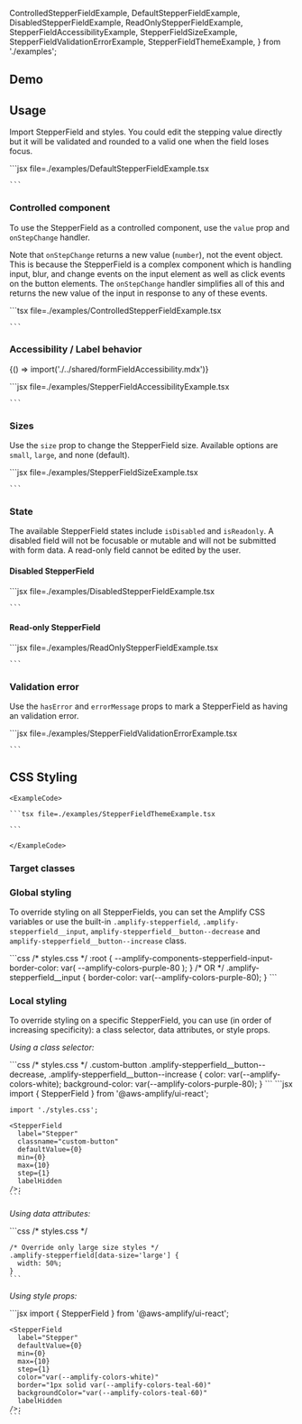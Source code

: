 
  ControlledStepperFieldExample,
  DefaultStepperFieldExample,
  DisabledStepperFieldExample,
  ReadOnlyStepperFieldExample,
  StepperFieldAccessibilityExample,
  StepperFieldSizeExample,
  StepperFieldValidationErrorExample,
  StepperFieldThemeExample,
} from './examples';

## Demo

<StepperFieldDemo />

## Usage

Import StepperField and styles. You could edit the stepping value directly but it will be validated and rounded to a valid one when the field loses focus.

<Example>
  <DefaultStepperFieldExample />

  <ExampleCode>
    ```jsx file=./examples/DefaultStepperFieldExample.tsx

    ```

  </ExampleCode>
</Example>

### Controlled component

To use the StepperField as a controlled component, use the `value` prop and `onStepChange` handler.

Note that `onStepChange` returns a new value (`number`), not the event object. This is because the StepperField is a complex component which is handling input, blur, and change events on the input element as well as click events on the button elements. The `onStepChange` handler simplifies all of this and returns the new value of the input in response to any of these events.

<Example>
  <ControlledStepperFieldExample />
  <ExampleCode>
    ```tsx file=./examples/ControlledStepperFieldExample.tsx

    ```

  </ExampleCode>
</Example>

### Accessibility / Label behavior

<Fragment>{() => import('./../shared/formFieldAccessibility.mdx')}</Fragment>

<Example>
  <StepperFieldAccessibilityExample />
  <ExampleCode>
    ```jsx file=./examples/StepperFieldAccessibilityExample.tsx

    ```

  </ExampleCode>
</Example>

### Sizes

Use the `size` prop to change the StepperField size. Available options are `small`, `large`, and none (default).

<Example>
  <StepperFieldSizeExample />
  <ExampleCode>
    ```jsx file=./examples/StepperFieldSizeExample.tsx

    ```

  </ExampleCode>
</Example>

### State

The available StepperField states include `isDisabled` and `isReadonly`. A disabled field will not be focusable or mutable and will not be submitted with form data. A read-only field cannot be edited by the user.

#### Disabled StepperField

<Example>
  <DisabledStepperFieldExample />
  <ExampleCode>
    ```jsx file=./examples/DisabledStepperFieldExample.tsx

    ```

  </ExampleCode>
</Example>

#### Read-only StepperField

<Example>
  <ReadOnlyStepperFieldExample />
  <ExampleCode>
    ```jsx file=./examples/ReadOnlyStepperFieldExample.tsx

    ```

  </ExampleCode>
</Example>

### Validation error

Use the `hasError` and `errorMessage` props to mark a StepperField as having an validation error.

<Example>
  <StepperFieldValidationErrorExample />
    <ExampleCode>
    ```jsx file=./examples/StepperFieldValidationErrorExample.tsx

    ```

  </ExampleCode>
</Example>

## CSS Styling

<ThemeExample component="StepperField">
  <Example>
    <StepperFieldThemeExample />
    
    <ExampleCode>

    ```tsx file=./examples/StepperFieldThemeExample.tsx

    ```

    </ExampleCode>
  </Example>
</ThemeExample>

### Target classes

<ComponentStyleDisplay componentName="StepperField" />

### Global styling

To override styling on all StepperFields, you can set the Amplify CSS variables or use the built-in `.amplify-stepperfield`, `.amplify-stepperfield__input`, `amplify-stepperfield__button--decrease` and `amplify-stepperfield__button--increase` class.

<Example>
  <StepperField
    label="Stepper"
    className="global-styling-example"
    defaultValue={0}
    min={0}
    max={10}
    step={1}
    labelHidden
  />

  <ExampleCode>
    ```css
    /* styles.css */
    :root {
      --amplify-components-stepperfield-input-border-color: var(
        --amplify-colors-purple-80
      );
    }
    /* OR */
    .amplify-stepperfield__input {
      border-color: var(--amplify-colors-purple-80);
    }
    ```
  </ExampleCode>
</Example>

### Local styling

To override styling on a specific StepperField, you can use (in order of increasing specificity): a class selector, data attributes, or style props.

_Using a class selector:_

<Example>
  <StepperField
    label="Stepper"
    className="custom-button"
    defaultValue={0}
    min={0}
    max={10}
    step={1}
    labelHidden
  />
  <ExampleCode>
    ```css
    /* styles.css */
    .custom-button .amplify-stepperfield__button--decrease,
    .amplify-stepperfield__button--increase {
      color: var(--amplify-colors-white);
      background-color: var(--amplify-colors-purple-80);
    }
    ```
  </ExampleCode>
  <ExampleCode>
    ```jsx
    import { StepperField } from '@aws-amplify/ui-react';

    import './styles.css';

    <StepperField
      label="Stepper"
      classname="custom-button"
      defaultValue={0}
      min={0}
      max={10}
      step={1}
      labelHidden
    />;
    ```

  </ExampleCode>
</Example>

_Using data attributes:_

<Example>
  <StepperField
    label="Stepper"
    className="data-attribute-large-size"
    defaultValue={0}
    min={0}
    max={10}
    size="large"
    step={1}
    labelHidden
  />
  <ExampleCode>
    ```css
    /* styles.css */

    /* Override only large size styles */
    .amplify-stepperfield[data-size='large'] {
      width: 50%;
    }
    ```

  </ExampleCode>
</Example>

_Using style props:_

<Example>
  <StepperField
    label="Stepper"
    defaultValue={0}
    min={0}
    max={10}
    step={1}
    backgroundColor="var(--amplify-colors-teal-60)"
    border="1px solid var(--amplify-colors-teal-60)"
    color="var(--amplify-colors-white)"
    labelHidden
  />
  <ExampleCode>
    ```jsx
    import { StepperField } from '@aws-amplify/ui-react';

    <StepperField
      label="Stepper"
      defaultValue={0}
      min={0}
      max={10}
      step={1}
      color="var(--amplify-colors-white)"
      border="1px solid var(--amplify-colors-teal-60)"
      backgroundColor="var(--amplify-colors-teal-60)"
      labelHidden
    />;
    ```

  </ExampleCode>
</Example>
